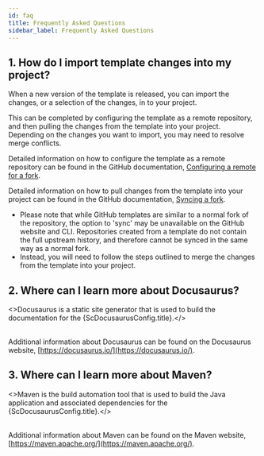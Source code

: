 ```yaml
---
id: faq
title: Frequently Asked Questions
sidebar_label: Frequently Asked Questions
---
```



## 1. How do I import template changes into my project?

When a new version of the template is released, you can import the changes, or a selection of the
changes, in to your project.

This can be completed by configuring the template as a remote repository, and then pulling the
changes from the template into your project. Depending on the changes you want to import, you may
need to resolve merge conflicts.

Detailed information on how to configure the template as a remote repository can be found in the
GitHub
documentation, [Configuring a remote for a fork](https://docs.github.com/en/github/collaborating-with-issues-and-pull-requests/configuring-a-remote-for-a-fork).

Detailed information on how to pull changes from the template into your project can be found in the
GitHub
documentation, [Syncing a fork](https://docs.github.com/en/pull-requests/collaborating-with-pull-requests/working-with-forks/syncing-a-fork#syncing-a-fork-branch-from-the-command-line).

- Please note that while GitHub templates are similar to a normal fork of the repository, the option
to 'sync' may be unavailable on the GitHub website and CLI. Repositories created from a template do
not contain the full upstream history, and therefore cannot be synced in the same way as a normal
fork.
- Instead, you will need to follow the steps outlined to merge the changes from the template
into your project.

## 2. Where can I learn more about Docusaurus?

<>Docusaurus is a static site generator that is used to build the documentation for
the {ScDocusaurusConfig.title}.</><br/><br/>

Additional information about Docusaurus can be found on the Docusaurus website,
[https://docusaurus.io/](https://docusaurus.io/).

## 3. Where can I learn more about Maven?

<>Maven is the build automation tool that is used to build the Java application and associated
dependencies for the {ScDocusaurusConfig.title}.</><br/><br/>

Additional information about Maven can be found on the Maven website,
[https://maven.apache.org/](https://maven.apache.org/).